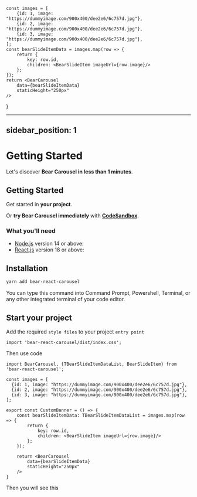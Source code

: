     const images = [
        {id: 1, image: "https://dummyimage.com/900x400/dee2e6/6c757d.jpg"},
        {id: 2, image: "https://dummyimage.com/900x400/dee2e6/6c757d.jpg"},
        {id: 3, image: "https://dummyimage.com/900x400/dee2e6/6c757d.jpg"},
    ];
    const bearSlideItemData = images.map(row => {
        return {
            key: row.id,
            children: <BearSlideItem imageUrl={row.image}/>
        };
    });
    return <BearCarousel
        data={bearSlideItemData}
        staticHeight="250px"
    />
}



---
sidebar_position: 1
---

# Getting Started

Let's discover **Bear Carousel in less than 1 minutes**.

## Getting Started

Get started in **your project**.

Or **try Bear Carousel immediately** with **[CodeSandbox](https://codesandbox.io/s/bear-react-carousel-9h6eu?file=/src/CustomCarousel.tsx)**.

### What you'll need

- [Node.js](https://nodejs.org/en/download/) version 14 or above:
- [React.js](https://react.dev/) version 18 or above:

## Installation

```bash
yarn add bear-react-carousel
```
You can type this command into Command Prompt, Powershell, Terminal, or any other integrated terminal of your code editor.

## Start your project

Add the required `style files` to your project `entry point`

```tsx
import 'bear-react-carousel/dist/index.css';
```

Then use code

```tsx
import BearCarousel, {TBearSlideItemDataList, BearSlideItem} from 'bear-react-carousel';

const images = [
  {id: 1, image: "https://dummyimage.com/900x400/dee2e6/6c757d.jpg"},
  {id: 2, image: "https://dummyimage.com/900x400/dee2e6/6c757d.jpg"},
  {id: 3, image: "https://dummyimage.com/900x400/dee2e6/6c757d.jpg"},
];

export const CustomBanner = () => {
    const bearSlideItemData: TBearSlideItemDataList = images.map(row => {
        return {
            key: row.id,
            children: <BearSlideItem imageUrl={row.image}/>
        };
    });

    return <BearCarousel 
        data={bearSlideItemData} 
        staticHeight="250px"
    />
}
```

Then you will see this


<CustomBanner/>
